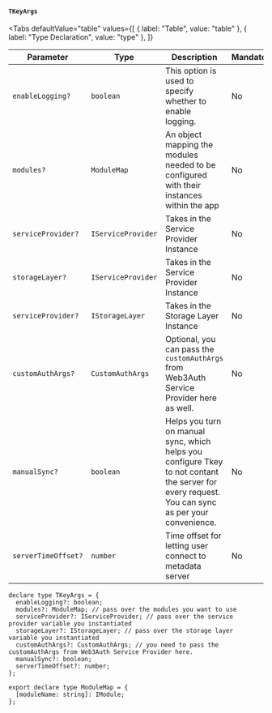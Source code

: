 
#### `TKeyArgs`

<Tabs
  defaultValue="table"
  values={[
    { label: "Table", value: "table" },
    { label: "Type Declaration", value: "type" },
  ]}
>

<TabItem value="table">

| Parameter           | Type               | Description                                                                                                                                      | Mandatory |
| ------------------- | ------------------ | ------------------------------------------------------------------------------------------------------------------------------------------------ | --------- |
| `enableLogging?`    | `boolean`          | This option is used to specify whether to enable logging.                                                                                        | No        |
| `modules?`          | `ModuleMap`        | An object mapping the modules needed to be configured with their instances within the app                                                        | No        |
| `serviceProvider?`  | `IServiceProvider` | Takes in the Service Provider Instance                                                                                                           | No        |
| `storageLayer?`     | `IServiceProvider` | Takes in the Service Provider Instance                                                                                                           | No        |
| `serviceProvider?`  | `IStorageLayer`    | Takes in the Storage Layer Instance                                                                                                              | No        |
| `customAuthArgs?`   | `CustomAuthArgs`   | Optional, you can pass the `customAuthArgs` from Web3Auth Service Provider here as well.                                                         | No        |
| `manualSync?`       | `boolean`          | Helps you turn on manual sync, which helps you configure Tkey to not contant the server for every request. You can sync as per your convenience. | No        |
| `serverTimeOffset?` | `number`           | Time offset for letting user connect to metadata server                                                                                          | No        |

</TabItem>

<TabItem value="type">

```tsx
declare type TKeyArgs = {
  enableLogging?: boolean;
  modules?: ModuleMap; // pass over the modules you want to use
  serviceProvider?: IServiceProvider; // pass over the service provider variable you instantiated
  storageLayer?: IStorageLayer; // pass over the storage layer variable you instantiated
  customAuthArgs?: CustomAuthArgs; // you need to pass the customAuthArgs from Web3Auth Service Provider here.
  manualSync?: boolean;
  serverTimeOffset?: number;
};

export declare type ModuleMap = {
  [moduleName: string]: IModule;
};
```

</TabItem>

</Tabs>
